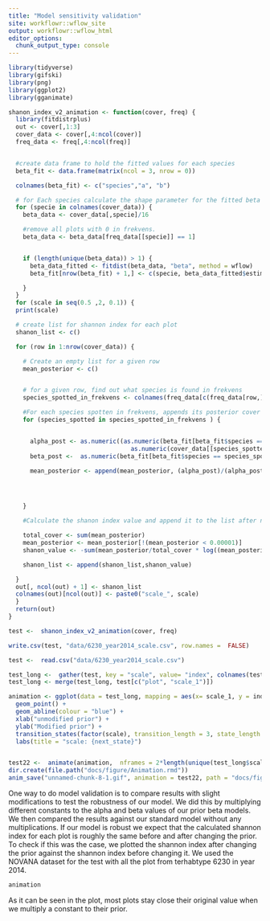 ```yaml
---
title: "Model sensitivity validation"
site: workflowr::wflow_site
output: workflowr::wflow_html
editor_options:
  chunk_output_type: console
---
```



```r
library(tidyverse)
library(gifski)
library(png)
library(ggplot2)
library(gganimate)
```

```r
shanon_index_v2_animation <- function(cover, freq) {
  library(fitdistrplus)
  out <- cover[,1:3]
  cover_data <- cover[,4:ncol(cover)]
  freq_data <- freq[,4:ncol(freq)]


  #create data frame to hold the fitted values for each species
  beta_fit <- data.frame(matrix(ncol = 3, nrow = 0))

  colnames(beta_fit) <- c("species","a", "b")

  # for Each species calculate the shape parameter for the fitted beta distribution and save them in a data frame.
  for (specie in colnames(cover_data)) {
    beta_data <- cover_data[,specie]/16

    #remove all plots with 0 in frekvens.
    beta_data <- beta_data[freq_data[[specie]] == 1]


    if (length(unique(beta_data)) > 1) {
      beta_data_fitted <- fitdist(beta_data, "beta", method = wflow)
      beta_fit[nrow(beta_fit) + 1,] <- c(specie, beta_data_fitted$estimate[1], beta_data_fitted$estimate[2])

    }
  }
  for (scale in seq(0.5 ,2, 0.1)) {
  print(scale)

  # create list for shannon index for each plot
  shanon_list <- c()

  for (row in 1:nrow(cover_data)) {

    # Create an empty list for a given row
    mean_posterior <- c()


    # for a given row, find out what species is found in frekvens
    species_spotted_in_frekvens <- colnames(freq_data[c(freq_data[row,]  == 1)])

    #For each species spotten in frekvens, appends its posterior cover to the cover data for that row
    for (species_spotted in species_spotted_in_frekvens ) {


      alpha_post <- as.numeric((as.numeric(beta_fit[beta_fit$species == species_spotted,]$a)*scale +
                                  as.numeric(cover_data[[species_spotted]][row]) ))
      beta_post <-  as.numeric(beta_fit[beta_fit$species == species_spotted,]$b)*scale + 16 - as.numeric(cover_data[[species_spotted]][row])

      mean_posterior <- append(mean_posterior, (alpha_post)/(alpha_post+beta_post))




    }

    #Calculate the shanon index value and append it to the list after normalizing and removing zeroes

    total_cover <- sum(mean_posterior)
    mean_posterior <- mean_posterior[!(mean_posterior < 0.00001)]
    shanon_value <- -sum(mean_posterior/total_cover * log((mean_posterior/total_cover)))

    shanon_list <- append(shanon_list,shanon_value)

  }
  out[, ncol(out) + 1] <- shanon_list
  colnames(out)[ncol(out)] <- paste0("scale_", scale)
  }
  return(out)
}
```

```r
test <-  shanon_index_v2_animation(cover, freq)
```

```r
write.csv(test, "data/6230_year2014_scale.csv", row.names =  FALSE)
```

```r
test <-  read.csv("data/6230_year2014_scale.csv")
```


```r
test_long <-  gather(test, key = "scale", value= "index", colnames(test)[grep("scale", names(test))])
test_long <- merge(test_long, test[c("plot", "scale_1")])
```


```r
animation <- ggplot(data = test_long, mapping = aes(x= scale_1, y = index, group = plot)) + 
  geom_point() +
  geom_abline(colour = "blue") +
  xlab("unmodified prior") + 
  ylab("Modified prior") +
  transition_states(factor(scale), transition_length = 3, state_length = 0) +
  labs(title = "scale: {next_state}")


test22 <-  animate(animation,  nframes = 2*length(unique(test_long$scale)))
dir.create(file.path("docs/figure/Animation.rmd"))
anim_save("unnamed-chunk-8-1.gif", animation = test22, path = "docs/figure/Animation.rmd")
```


One way to do model validation is to compare results with slight modifications to test the robustness of our model. We did this by multiplying different constants to the alpha and beta values of our prior beta models. We then compared the results against our standard model without any multiplications. If our model is robust we expect that the calculated shannon index for each plot is roughly the same before and after changing the prior. To check if this was the case, we plotted the shannon index after changing the prior against the shannon index before changing it. We used the NOVANA dataset for the test with all the plot from terhabtype 6230 in year 2014.


```r
animation
```

As it can be seen in the plot, most plots stay close their original value when we multiply a constant to their prior.









